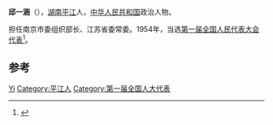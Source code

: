 '''邱一涵'''（{{bd|1907年||1956年}}），[[湖南|湖南]][[平江|平江]]人，[[中华人民共和国|中华人民共和国]]政治人物。

担任南京市委组织部长、江苏省委常委。1954年，当选[[第一届全国人民代表大会代表名单|第一届全国人民代表大会代表]]<ref>{{cite book|author=全国人民代表大会常务委员会办公厅|title=中华人民共和国第一届全国人民代表大会代表名单|year=1955年|publisher=全国人民代表大会常务委员会办公厅|url=http://book.ucdrs.superlib.net/views/specific/2929/bookDetail.jsp?dxNumber=000005772167&d=546843D0AE2464CD1C95896344A85614&fenlei=04070402|access-date=2015-01-25|archive-date=2019-01-24|archive-url=https://web.archive.org/web/20190124105450/http://book.ucdrs.superlib.net/views/specific/2929/bookDetail.jsp?dxNumber=000005772167&d=546843D0AE2464CD1C95896344A85614&fenlei=04070402|dead-url=no}}</ref>。

== 参考 ==
{{reflist}}

{{中国政治人物小作品}}
{{中华全国民主妇女联合会第一届执行委员会}}

{{Authority control}}
{{DEFAULTSORT:Qiu邱}}
[[Category:邱姓|Yi]]
[[Category:平江人|Category:平江人]]
[[Category:第一届全国人大代表|Category:第一届全国人大代表]]